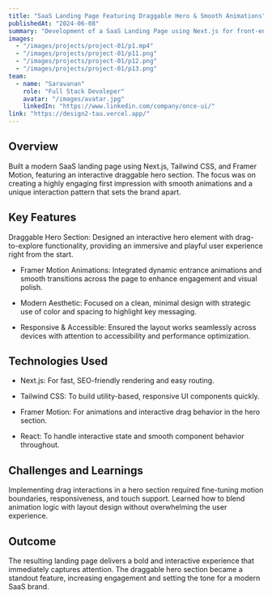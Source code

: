 ```yaml
---
title: "SaaS Landing Page Featuring Draggable Hero & Smooth Animations"
publishedAt: "2024-06-08"
summary: "Development of a SaaS Landing Page using Next.js for front-end based on a Figma design."
images:
  - "/images/projects/project-01/p1.mp4"
  - "/images/projects/project-01/p11.png"
  - "/images/projects/project-01/p12.png"
  - "/images/projects/project-01/p13.png"
team:
  - name: "Saravanan"
    role: "Full Stack Devoleper"
    avatar: "/images/avatar.jpg"
    linkedIn: "https://www.linkedin.com/company/once-ui/"
link: "https://design2-tau.vercel.app/"
---
```

## Overview

Built a modern SaaS landing page using Next.js, Tailwind CSS, and Framer Motion, featuring an interactive draggable hero section. The focus was on creating a highly engaging first impression with smooth animations and a unique interaction pattern that sets the brand apart.

## Key Features

Draggable Hero Section: Designed an interactive hero element with drag-to-explore functionality, providing an immersive and playful user experience right from the start.

- Framer Motion Animations: Integrated dynamic entrance animations and smooth transitions across the page to enhance engagement and visual polish.

- Modern Aesthetic: Focused on a clean, minimal design with strategic use of color and spacing to highlight key messaging.

- Responsive & Accessible: Ensured the layout works seamlessly across devices with attention to accessibility and performance optimization.

## Technologies Used

- Next.js: For fast, SEO-friendly rendering and easy routing.

- Tailwind CSS: To build utility-based, responsive UI components quickly.

- Framer Motion: For animations and interactive drag behavior in the hero section.

- React: To handle interactive state and smooth component behavior throughout.

## Challenges and Learnings

Implementing drag interactions in a hero section required fine-tuning motion boundaries, responsiveness, and touch support. Learned how to blend animation logic with layout design without overwhelming the user experience.

## Outcome

The resulting landing page delivers a bold and interactive experience that immediately captures attention. The draggable hero section became a standout feature, increasing engagement and setting the tone for a modern SaaS brand.

